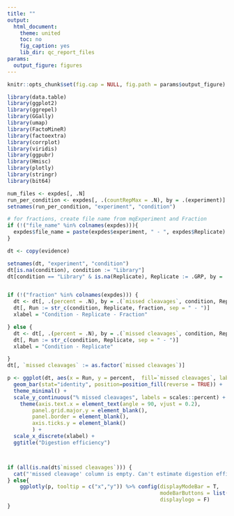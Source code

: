 ```yaml
---
title: ""
output:
  html_document:
    theme: united
    toc: no
    fig_caption: yes
    lib_dir: qc_report_files
params:
  output_figure: figures
---
```


<style type="text/css">
  .container-fluid, .main-container {
    max-width: inherit !important;
    padding: 0 !important;
  }
</style>

<script>
const handleLoaded = function () {
  const wrapperEl = document.querySelector('.js-plotly-plot');

  if (!wrapperEl) {
    return;
  }

  wrapperEl.style.width = '100%';
  wrapperEl.style.height = '100%';
  wrapperEl.style.marginBottom = '0';

  window.dispatchEvent(new Event('resize'));
};

document.addEventListener('DOMContentLoaded', handleLoaded, false);
</script>




```r
knitr::opts_chunk$set(fig.cap = NULL, fig.path = params$output_figure)

library(data.table)
library(ggplot2)
library(ggrepel)
library(GGally)
library(umap)
library(FactoMineR)
library(factoextra)
library(corrplot)
library(viridis)
library(ggpubr)
library(Hmisc)
library(plotly)
library(stringr)
library(bit64)

num_files <- expdes[, .N]
run_per_condition <- expdes[, .(countRepMax = .N), by = .(experiment)]
setnames(run_per_condition, "experiment", "condition")

# for fractions, create file name from mqExperiment and Fraction
if (!("file_name" %in% colnames(expdes))){
  expdes$file_name = paste(expdes$experiment, " - ", expdes$Replicate)
}


```


```r
dt <- copy(evidence)

setnames(dt, "experiment", "condition")
dt[is.na(condition), condition := "Library"]
dt[condition == "Library" & is.na(Replicate), Replicate := .GRP, by = .(`raw file`)]


if (!("fraction" %in% colnames(expdes))) {
  dt <- dt[, .(percent = .N), by = .(`missed cleavages`, condition, Replicate, fraction, `raw file`)]
  dt[, Run := str_c(condition, Replicate, fraction, sep = " - ")]
  xlabel = "Condition - Replicate - Fraction"

} else {
  dt <- dt[, .(percent = .N), by = .(`missed cleavages`, condition, Replicate, `raw file`)]
  dt[, Run := str_c(condition, Replicate, sep = " - ")]
  xlabel = "Condition - Replicate"

}
dt[, `missed cleavages` := as.factor(`missed cleavages`)]

p <- ggplot(dt, aes(x = Run, y = percent,  fill=`missed cleavages`, label=Run)) +
  geom_bar(stat="identity", position=position_fill(reverse = TRUE)) +
  theme_minimal() +
  scale_y_continuous("% missed cleavages", labels = scales::percent) +
    theme(axis.text.x = element_text(angle = 90, vjust = 0.2),
        panel.grid.major.y = element_blank(),
        panel.border = element_blank(),
        axis.ticks.y = element_blank()
        ) +
  scale_x_discrete(xlabel) + 
  ggtitle("Digestion efficiency")



if (all(is.na(dt$`missed cleavages`))) { 
  cat("'missed cleavage' column is empty. Can't estimate digestion efficiency.")
} else{
    ggplotly(p, tooltip = c("x","y")) %>% config(displayModeBar = T, 
                                                 modeBarButtons = list(list('toImage')),
                                                 displaylogo = F)
}
```